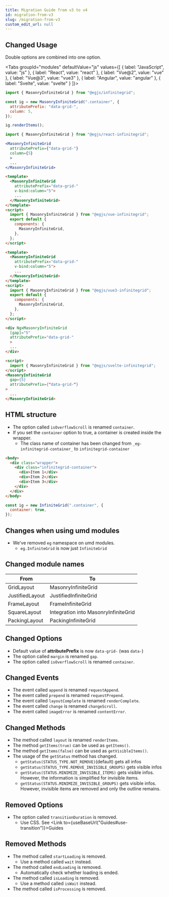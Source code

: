 ```yaml
---
title: Migration Guide from v3 to v4
id: migration-from-v3
slug: /migration-from-v3
custom_edit_url: null
---
```




## Changed Usage
Double options are combined into one option.

<Tabs
  groupId="modules"
  defaultValue="js"
  values={[
    { label: "JavaScript", value: "js" },
    { label: "React", value: "react" },
    { label: "Vue@2", value: "vue" },
    { label: "Vue@3", value: "vue3" },
    { label: "Angular", value: "angular" },
    { label: "Svelte", value: "svelte" }
  ]}>
  <TabItem value="js">

```js
import { MasonryInfiniteGrid } from "@egjs/infinitegrid";

const ig = new MasonryInfiniteGrid(".container", {
  attributePrefix: "data-grid-",
  column: 5,
});

ig.renderItems();
```

  </TabItem>
  <TabItem value="react">

```jsx
import { MasonryInfiniteGrid } from "@egjs/react-infinitegrid";

<MasonryInfiniteGrid
  attributePrefix={"data-grid-"}
  column={5}
  >
  ...
</MasonryInfiniteGrid>
```

  </TabItem>
  <TabItem value="vue">

```html
<template>
  <MasonryInfiniteGrid
    attributePrefix="data-grid-"
    v-bind:column="5">
    ...
  </MasonryInfiniteGrid>
</template>
<script>
  import { MasonryInfiniteGrid } from "@egjs/vue-infinitegrid";
  export default {
    components: {
      MasonryInfiniteGrid,
    },
  };
</script>
```

  </TabItem>
  <TabItem value="vue3">

```html
<template>
  <MasonryInfiniteGrid
    attributePrefix="data-grid-"
    v-bind:column="5">
    ...
  </MasonryInfiniteGrid>
</template>
<script>
  import { MasonryInfiniteGrid } from "@egjs/vue3-infinitegrid";
  export default {
    components: {
      MasonryInfiniteGrid,
    },
  };
</script>
```

  </TabItem>
  <TabItem value="angular">

```html
<div NgxMasonryInfiniteGrid
  [gap]="5"
  attributePrefix="data-grid-"
  >
  ...
</div>
```

  </TabItem>
  <TabItem value="svelte">

```html
<script>
  import { MasonryInfiniteGrid } from "@egjs/svelte-infinitegrid";
</script>
<MasonryInfiniteGrid
  gap={5}
  attributePrefix={"data-grid-"}
>
  ...
</MasonryInfiniteGrid>
```

  </TabItem>
</Tabs>



## HTML structure
- The option called `isOverflowScroll` is renamed `container`.
- If you set the `container` option to true, a container is created inside the wrapper.
  - The class name of container has been changed from `_eg-infinitegrid-container_` to `infinitegrid-container`

```html {3}
<body>
  <div class="wrapper">
    <div class="infinitegrid-container">
      <div>Item 1</div>
      <div>Item 2</div>
      <div>Item 3</div>
    </div>
  </div>
</body>
```
```js
const ig = new InfiniteGrid(".container", {
  container: true,
});
```


## Changes when using umd modules
- We've removed `eg` namespace on umd modules.
  - `eg.InfiniteGrid` is now just `InfiniteGrid`


## Changed module names

|From|To|
|---|---|
|GridLayout|MasonryInfiniteGrid|
|JustifiedLayout|JustifiedInfiniteGrid|
|FrameLayout|FrameInfiniteGrid|
|SquareLayout|Integration into MasonryInfiniteGrid|
|PackingLayout|PackingInfiniteGrid|

## Changed Options
- Default value of **attributePrefix** is now `data-grid-` (was `data-`)
- The option called `margin` is renamed `gap`.
- The option called `isOverflowScroll` is renamed `container`.

## Changed Events
- The event called `append` is renamed `requestAppend`.
- The event called `prepend` is renamed `requestPrepend`.
- The event called `layoutComplete` is renamed `renderComplete`.
- The event called `change` is renamed `changeScroll`.
- The event called `imageError` is renamed `contentError`.

## Changed Methods
- The method called `layout` is renamed `renderItems`.
- The method `getItems(true)` can be used as `getItems()`.
- The method `getItems(false)` can be used as `getVisibleItems()`.
- The usage of the `getStatus` method has changed.
  - `getStatus(STATUS_TYPE.NOT_REMOVE)`(default) gets all infos
  - `getStatus(STATUS_TYPE.REMOVE_INVISIBLE_GROUPS)` gets visible infos
  - `getStatus(STATUS.MINIMIZE_INVISIBLE_ITEMS)` gets visible infos. However, the information is simplified for invisible items.
  - `getStatus(STATUS.MINIMIZE_INVISIBLE_GROUPS)` gets visible infos. However, invisible items are removed and only the outline remains.

## Removed Options
- The option called `transitionDuration` is removed.
  - Use CSS. See <Link to={useBaseUrl("Guides#use-transition")}>Guides</Link>
## Removed Methods
- The method called `startLoading` is removed.
  - Use a method called `wait` instead.
- The method called `endLoading` is removed.
  -  Automatically check whether loading is ended.
- The method called `isLoading` is removed.
  - Use a method called `isWait` instead.
- The method called `isProcessing` is removed.
